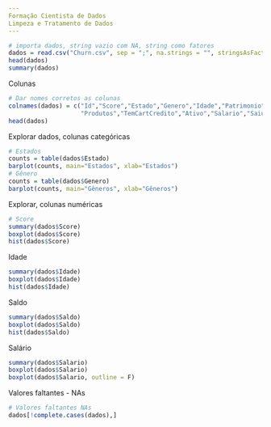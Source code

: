 ```yaml
---
Formação Cientista de Dados
Limpeza e Tratamento de Dados
---
```

```r
# importa dados, string vazio com NA, string como fatores
dados = read.csv("Churn.csv", sep = ";", na.strings = "", stringsAsFactors=T)
head(dados)
summary(dados)
```
Colunas
```r
# Dar nomes corretos as colunas
colnames(dados) = c("Id","Score","Estado","Genero","Idade","Patrimonio","Saldo",
                    "Produtos","TemCartCredito","Ativo","Salario","Saiu")
head(dados)
```
Explorar dados, colunas categóricas 
```r
# Estados 
counts = table(dados$Estado)
barplot(counts, main="Estados", xlab="Estados")
# Gênero
counts = table(dados$Genero)
barplot(counts, main="Gêneros", xlab="Gêneros")
```
Explorar, colunas numéricas
```r
# Score
summary(dados$Score)
boxplot(dados$Score)
hist(dados$Score)
```
Idade
```r
summary(dados$Idade)
boxplot(dados$Idade)
hist(dados$Idade)
```
Saldo
```r
summary(dados$Saldo)
boxplot(dados$Saldo)
hist(dados$Saldo)
```
Salário
```r
summary(dados$Salario)
boxplot(dados$Salario)
boxplot(dados$Salario, outline = F)
```
Valores faltantes - NAs
```r
# Valores faltantes NAs
dados[!complete.cases(dados),]
```





